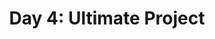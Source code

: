 ---
# layout: '../../layouts/NoteLayout.astro'
title: "Day 4: Ultimate Project"
day: day-4
slug: day-4
---